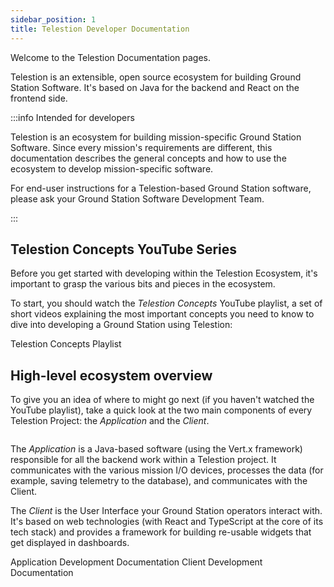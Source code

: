 ```yaml
---
sidebar_position: 1
title: Telestion Developer Documentation
---
```



Welcome to the Telestion Documentation pages.

Telestion is an extensible, open source ecosystem for building Ground Station
Software. It's based on Java for the backend and React on the frontend side.

:::info Intended for developers

Telestion is an ecosystem for building mission-specific Ground Station Software.
Since every mission's requirements are different, this documentation describes
the general concepts and how to use the ecosystem to develop mission-specific
software.

For end-user instructions for a Telestion-based Ground Station software, please
ask your Ground Station Software Development Team.

:::

## Telestion Concepts YouTube Series

Before you get started with developing within the Telestion Ecosystem, it's
important to grasp the various bits and pieces in the ecosystem.

To start, you should watch the _Telestion Concepts_ YouTube playlist, a set of
short videos explaining the most important concepts you need to know to dive
into developing a Ground Station using Telestion:

<Reference to="https://www.youtube.com/playlist?list=PLIg6wHc9-7aXgtMEL8SQc6bp-b0JhKpYT">
	Telestion Concepts Playlist
</Reference>

## High-level ecosystem overview

To give you an idea of where to might go next (if you haven't watched the
YouTube playlist), take a quick look at the two main components of every
Telestion Project: the _Application_ and the _Client_.

<Image
	src="/static/img/drawio-diagrams/general-telestion-structure/application-and-client.drawio.svg"
	invertible
	center
	alt=""
/>

The _Application_ is a Java-based software (using the Vert.x framework)
responsible for all the backend work within a Telestion project. It communicates
with the various mission I/O devices, processes the data (for example, saving
telemetry to the database), and communicates with the Client.

The _Client_ is the User Interface your Ground Station operators interact with.
It's based on web technologies (with React and TypeScript at the core of its
tech stack) and provides a framework for building re-usable widgets that get
displayed in dashboards.

<Grid>
	<Reference to="/application/">
		Application Development Documentation
	</Reference>
	<Reference to="/client/">Client Development Documentation</Reference>
</Grid>
